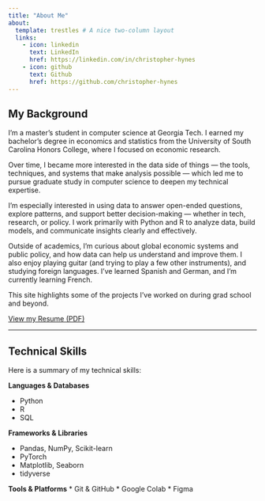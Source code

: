 ```yaml
---
title: "About Me"
about:
  template: trestles # A nice two-column layout
  links:
    - icon: linkedin
      text: LinkedIn
      href: https://linkedin.com/in/christopher-hynes
    - icon: github
      text: Github
      href: https://github.com/christopher-hynes
---
```


## My Background

I’m a master’s student in computer science at Georgia Tech. I earned my bachelor’s degree in economics and statistics from the University of South Carolina Honors College, where I focused on economic research.

Over time, I became more interested in the data side of things — the tools, techniques, and systems that make analysis possible — which led me to pursue graduate study in computer science to deepen my technical expertise.

I’m especially interested in using data to answer open-ended questions, explore patterns, and support better decision-making — whether in tech, research, or policy. I work primarily with Python and R to analyze data, build models, and communicate insights clearly and effectively.

Outside of academics, I’m curious about global economic systems and public policy, and how data can help us understand and improve them. I also enjoy playing guitar (and trying to play a few other instruments), and studying foreign languages. I’ve learned Spanish and German, and I’m currently learning French.

This site highlights some of the projects I’ve worked on during grad school and beyond.

[View my Resume (PDF)](resume.pdf)

---

## Technical Skills

Here is a summary of my technical skills:

**Languages & Databases**

* Python
* R
* SQL

**Frameworks & Libraries**

* Pandas, NumPy, Scikit-learn
* PyTorch
* Matplotlib, Seaborn
* tidyverse

**Tools & Platforms**
* Git & GitHub
* Google Colab
* Figma
